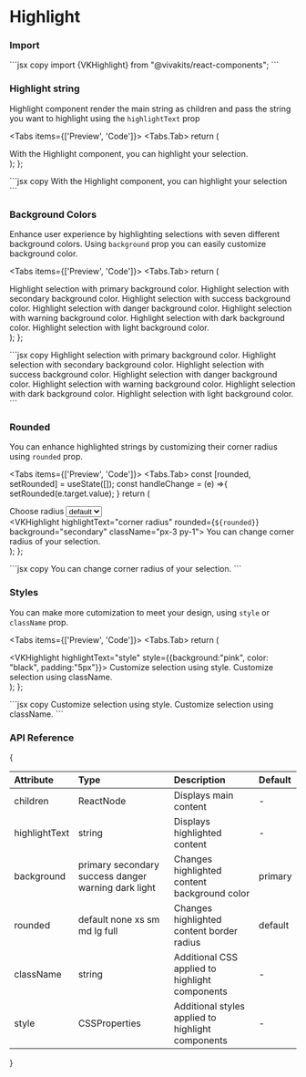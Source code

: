 
# Highlight

### Import

<Tabs items={[]}>
  <Tabs.Tab>
    ```jsx copy 
    import {VKHighlight} from "@vivakits/react-components"; 
    ```
  </Tabs.Tab>
</Tabs>

### Highlight string

Highlight component render the main string as children and pass the string you want to highlight using the `highlightText` prop

<Tabs items={['Preview', 'Code']}>
<Tabs.Tab>
  return (
    <div>
    <VKHighlight highlightText="highlight your selection">
        With the Highlight component, you can highlight your selection.
    </VKHighlight>
    </div>
  );
};

<SingleString />
</Tabs.Tab>
<Tabs.Tab>
```jsx copy
<VKHighlight highlightText="highlight your selection">
    With the Highlight component, you can highlight your selection
</VKHighlight>
```
</Tabs.Tab>
</Tabs>

### Background Colors

Enhance user experience by highlighting selections with seven different background colors. Using `background` prop you can easily customize background color. 

<Tabs items={['Preview', 'Code']}>
<Tabs.Tab>
  return (
    <div className="flex flex-col gap-2">
        <VKHighlight highlightText="primary background" background="primary">
            Highlight selection with primary background color.
        </VKHighlight>
        <VKHighlight highlightText="secondary background" background="secondary">
            Highlight selection with secondary background color.
        </VKHighlight>
        <VKHighlight highlightText="success background" background="success">
            Highlight selection with success background color.
        </VKHighlight>
        <VKHighlight highlightText="danger background" background="danger">
            Highlight selection with danger background color.
        </VKHighlight>
        <VKHighlight highlightText="warning background" background="warning">
            Highlight selection with warning background color.
        </VKHighlight>
        <VKHighlight highlightText="dark background" background="dark">
            Highlight selection with dark background color.
        </VKHighlight>
        <VKHighlight highlightText="light background" background="light">
            Highlight selection with light background color.
        </VKHighlight>
    </div>
  );
};

<DifferntVarientsBG />
</Tabs.Tab>
<Tabs.Tab>
```jsx copy
<VKHighlight highlightText="spotlight" background="primary">
    Highlight selection with primary background color. 
</VKHighlight>
<VKHighlight highlightText="spotlight" background="secondary">
    Highlight selection with secondary background color. 
</VKHighlight>
<VKHighlight highlightText="spotlight" background="success">
    Highlight selection with success background color.
</VKHighlight>
<VKHighlight highlightText="spotlight" background="danger">
    Highlight selection with danger background color. 
</VKHighlight>
<VKHighlight highlightText="spotlight" background="warning">
    Highlight selection with warning background color. 
</VKHighlight>
<VKHighlight highlightText="spotlight" background="dark">
    Highlight selection with dark background color. 
</VKHighlight>
<VKHighlight highlightText="spotlight" background="light">
    Highlight selection with light background color.
</VKHighlight>
```
</Tabs.Tab>
</Tabs>

### Rounded

You can enhance highlighted strings by customizing their corner radius using `rounded` prop.  

<Tabs items={['Preview', 'Code']}>
<Tabs.Tab>
  const [rounded, setRounded] = useState([]);
  const handleChange = (e) =>{
    setRounded(e.target.value);
  }
  return (
    <div className="w-full flex flex-row-reverse justify-between items-center">
      <div className="flex flex-col gap-2">
        <label for="radius">Choose radius</label>
        <select name="radius" id="radius" value={rounded} onChange={handleChange} className="px-3 py-1">
          <option value="default">default</option>
          <option value="none">none</option>
          <option value="xs">xs</option>
          <option value="sm">sm</option>
          <option value="md">md</option>
          <option value="lg">lg</option>
          <option value="full">full</option>
        </select>
      </div>
      <VKHighlight highlightText="corner radius" rounded={`${rounded}`} background="secondary" className="px-3 py-1">
          You can change corner radius of your selection.
      </VKHighlight>
    </div>
  );
};

<VarientsRadius />
</Tabs.Tab>
<Tabs.Tab>
```jsx copy
<VKHighlight highlightText="corner radius" rounded="default" background="secondary">
  You can change corner radius of your selection.
</VKHighlight>
```
</Tabs.Tab>
</Tabs>

### Styles

You can make more cutomization to meet your design, using `style` or `className` prop.

<Tabs items={['Preview', 'Code']}>
<Tabs.Tab>
  return (
    <div className="flex flex-col gap-2">
        <VKHighlight highlightText="style" style={{background:"pink", color: "black", padding:"5px"}}>
            Customize selection using style. 
        </VKHighlight>
        <VKHighlight highlightText="className" className="px-3 py-1 bg-yellow-100 text-black rounded-xl">
            Customize selection using className. 
        </VKHighlight>
    </div>
  );
};

<AddingStyles />
</Tabs.Tab>
<Tabs.Tab>
```jsx copy
<VKHighlight highlightText="style" style={{background:"pink", color: "black", padding:"5px"}}>
    Customize selection using style. 
</VKHighlight>
<VKHighlight highlightText="className" className="px-3 py-1 bg-yellow-100 text-black rounded-3xl">
    Customize selection using className. 
</VKHighlight>
```
</Tabs.Tab>
</Tabs>

### API Reference

{<table>

  <thead>
    <tr>
      <th className="w-[10%]" align="left">Attribute</th>
      <th className="w-[50%]" align="left">Type</th>
      <th className="w-[30%]" align="left">Description</th>
      <th className="w-[10%]" align="left">Default</th>
    </tr>
  </thead>
  <tbody>
    <tr>
      <td>children</td>
      <td>ReactNode</td>
      <td>Displays main content</td>
      <td> - </td>
    </tr>
    <tr>
      <td>highlightText</td>
      <td>string</td>
      <td>Displays highlighted content</td>
      <td> - </td>
    </tr>
    <tr>
      <td>background</td>
      <td className="flex flex-wrap gap-y-2 border-none">
        <span className="badge">primary</span>   
        <span className="badge">secondary</span>  
        <span className="badge">success</span>  
        <span className="badge">danger</span>  
        <span className="badge">warning</span>  
        <span className="badge">dark</span>  
        <span className="badge">light</span>  
      </td>
      <td>Changes highlighted content background color</td>
      <td><span className="badge">primary</span></td>
    </tr>
    <tr>
      <td>rounded</td>
      <td className="flex flex-wrap gap-y-2 border-none">
        <span className="badge">default</span>  
        <span className="badge">none</span>   
        <span className="badge">xs</span>  
        <span className="badge">sm</span>  
        <span className="badge">md</span>  
        <span className="badge">lg</span>
        <span className="badge">full</span>
      </td>
      <td>Changes highlighted content border radius</td>
      <td><span className="badge">default</span></td>
    </tr>
    <tr>
      <td>className</td>
      <td>string</td>
      <td>Additional CSS applied to highlight components</td>
      <td> - </td>
    </tr>
    <tr>
      <td>style</td>
      <td>CSSProperties</td>
      <td>Additional styles applied to highlight components</td>
      <td> - </td>
    </tr>
  </tbody>
</table>}
